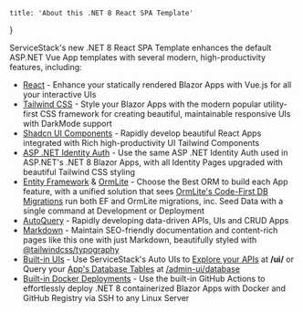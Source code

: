 
    title: 'About this .NET 8 React SPA Template'
}

ServiceStack's new .NET 8 React SPA Template enhances the default ASP.NET Vue App templates with several modern, high-productivity features, including:

- [React](https://react.dev) - Enhance your statically rendered Blazor Apps with Vue.js for all your interactive UIs
- [Tailwind CSS](https://tailwindcss.com) - Style your Blazor Apps with the modern popular utility-first CSS framework for creating beautiful, maintainable responsive UIs with DarkMode support
- [Shadcn UI Components](https://ui.shadcn.com/docs/components/accordion) - Rapidly develop beautiful React Apps integrated with Rich high-productivity UI Tailwind Components
- [ASP .NET Identity Auth](https://learn.microsoft.com/en-us/aspnet/core/blazor/security/) - Use the same ASP .NET Identity Auth used in ASP.NET's .NET 8 Blazor Apps, with all Identity Pages upgraded with beautiful Tailwind CSS styling
- [Entity Framework](https://learn.microsoft.com/ef/) & [OrmLite](https://docs.servicestack.net/ormlite/) - Choose the Best ORM to build each App feature, with a unified solution that sees [OrmLite's Code-First DB Migrations](https://docs.servicestack.net/ormlite/db-migrations) run both EF and OrmLite migrations, inc. Seed Data with a single command at Development or Deployment
- [AutoQuery](https://docs.servicestack.net/autoquery/) - Rapidly developing data-driven APIs, UIs and CRUD Apps
- [Markdown](https://docs.servicestack.net/razor-press/syntax) - Maintain SEO-friendly documentation and content-rich pages like this one with just Markdown, beautifully styled with [@tailwindcss/typography](https://tailwindcss.com/docs/typography-plugin)
- [Built-in UIs](https://servicestack.net/auto-ui) - Use ServiceStack's Auto UIs to [Explore your APIs](https://docs.servicestack.net/api-explorer) at **/ui/**
  or Query your [App's Database Tables](https://docs.servicestack.net/admin-ui-database) at [/admin-ui/database](/admin-ui/database)
- [Built-in Docker Deployments](/deploy) - Use the built-in GitHub Actions to effortlessly deploy .NET 8 containerized Blazor Apps with Docker and GitHub Registry via SSH to any Linux Server
